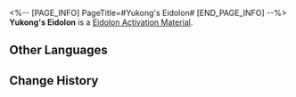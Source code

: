 <%-- [PAGE_INFO]
PageTitle=#Yukong's Eidolon#
[END_PAGE_INFO] --%>
{{Item Infobox
|id          = 11207
|image       = Item Yukong's Eidolon.png
|type        = Eidolon Activation Material
|invCategory = 
|rarity      = 4
|effect      = Material for raising Yukong's Eidolon Level.
|description = 
}}
'''Yukong's Eidolon''' is a [[Eidolon Activation Material]].

==Other Languages==
{{Other Languages
|en   = Yukong's Eidolon
|zhs  = 【驭空】的星魂
|zht  = 【馭空】的星魂
|ja   = 「御空」の星魂
|ko   = [어공]의 성혼
|es   = Eidolon de Yukong
|fr   = Eidolon de Yukong
|ru   = Эйдолон Юйкун
|th   = Eidolon ของ Yukong
|vi   = Tinh Hồn Của Yukong
|de   = Yukongs Eidolon
|id   = Yukong's Eidolon
|pt   = Eidolon de Yukong
}}

==Change History==
{{Change History|2.0}}